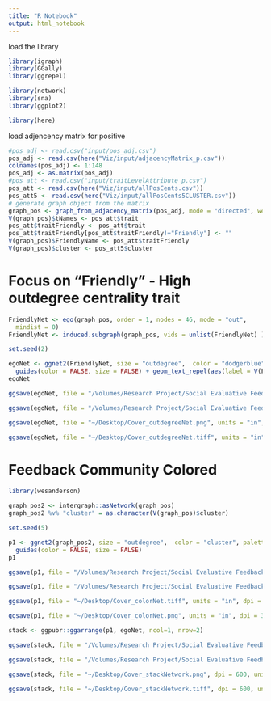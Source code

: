 ```yaml
---
title: "R Notebook"
output: html_notebook
---
```


 
load the library
```r
library(igraph)
library(GGally)
library(ggrepel)

library(network)
library(sna)
library(ggplot2)

library(here)
```

load adjencency matrix for positive
```r
#pos_adj <- read.csv("input/pos_adj.csv")
pos_adj <- read.csv(here("Viz/input/adjacencyMatrix_p.csv"))
colnames(pos_adj) <- 1:148
pos_adj <- as.matrix(pos_adj)
#pos_att <- read.csv("input/traitLevelAttribute_p.csv")
pos_att <- read.csv(here("Viz/input/allPosCents.csv"))
pos_att5 <- read.csv(here("Viz/input/allPosCents5CLUSTER.csv"))
# generate graph object from the matrix
graph_pos <- graph_from_adjacency_matrix(pos_adj, mode = "directed", weighted=NULL)
V(graph_pos)$tNames <- pos_att$trait
pos_att$traitFriendly <- pos_att$trait
pos_att$traitFriendly[pos_att$traitFriendly!="Friendly"] <- ""
V(graph_pos)$FriendlyName <- pos_att$traitFriendly
V(graph_pos)$cluster <- pos_att5$cluster
```


# Focus on "Friendly" - High outdegree centrality trait

```r
FriendlyNet <- ego(graph_pos, order = 1, nodes = 46, mode = "out",
  mindist = 0)
FriendlyNet <- induced.subgraph(graph_pos, vids = unlist(FriendlyNet) )

set.seed(2)

egoNet <- ggnet2(FriendlyNet, size = "outdegree",  color = "dodgerblue",  palette = "Set2", mode = "fruchtermanreingold", directed=TRUE, arrow.size = 3, arrow.gap = 0.025, layout.exp = .35, alpha = .7, edge.alpha = .45) + 
  guides(color = FALSE, size = FALSE) + geom_text_repel(aes(label = V(FriendlyNet)$tNames), size = 3.5, force = .025, fontface = "bold")
egoNet

ggsave(egoNet, file = "/Volumes/Research Project/Social Evaluative Feedback fMRI/Plots/outdegreeNet.png", units = "in", dpi = 600, width= 6, height = 4)

ggsave(egoNet, file = "/Volumes/Research Project/Social Evaluative Feedback fMRI/Plots/outdegreeNet.tiff", units = "in", dpi = 600, width= 6, height = 4)

ggsave(egoNet, file = "~/Desktop/Cover_outdegreeNet.png", units = "in", dpi = 300, width= 9, height = 11.25)

ggsave(egoNet, file = "~/Desktop/Cover_outdegreeNet.tiff", units = "in", dpi = 300, width= 9, height = 11.25)
```


# Feedback Community Colored

```r
library(wesanderson)

graph_pos2 <- intergraph::asNetwork(graph_pos)
graph_pos2 %v% "cluster" = as.character(V(graph_pos)$cluster)

set.seed(5)

p1 <- ggnet2(graph_pos2, size = "outdegree",  color = "cluster", palette = "Dark2", mode = "kamadakawai", directed=TRUE, layout.exp = .65, alpha = .7, edge.alpha = .25) +
  guides(color = FALSE, size = FALSE)
p1

ggsave(p1, file = "/Volumes/Research Project/Social Evaluative Feedback fMRI/Plots/colorNet.png", units = "in", dpi = 600, width= 6, height = 4)

ggsave(p1, file = "/Volumes/Research Project/Social Evaluative Feedback fMRI/Plots/colorNet.tiff", units = "in", dpi = 600, width= 6, height = 4)

ggsave(p1, file = "~/Desktop/Cover_colorNet.tiff", units = "in", dpi = 300, width= 9, height = 11.25)

ggsave(p1, file = "~/Desktop/Cover_colorNet.png", units = "in", dpi = 300, width= 9, height = 11.25)
```

```r
stack <- ggpubr::ggarrange(p1, egoNet, ncol=1, nrow=2)

ggsave(stack, file = "/Volumes/Research Project/Social Evaluative Feedback fMRI/Plots/stackNetwork.png", dpi = 600, units = "in", width= 8, height = 10)

ggsave(stack, file = "/Volumes/Research Project/Social Evaluative Feedback fMRI/Plots/stackNetwork.tiff", dpi = 600, units = "in", width= 8, height = 10)

ggsave(stack, file = "~/Desktop/Cover_stackNetwork.png", dpi = 600, units = "in", width= 9, height = 11.25)

ggsave(stack, file = "~/Desktop/Cover_stackNetwork.tiff", dpi = 600, units = "in", width= 9, height = 11.25)
```


